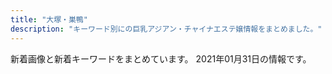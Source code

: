 ```yaml
---
title: "大塚・巣鴨"
description: "キーワード別にの巨乳アジアン・チャイナエステ嬢情報をまとめました。"
---
```


新着画像と新着キーワードをまとめています。
2021年01月31日の情報です。

<DmmAffiliateIns />
<KeywordTable
  shops={
    [
    {
        "url": "http://rinpa-awa.info/",
        "station": "JR\u5927\u585a\u99c5\u5317\u53e3",
        "keywords": {
            "D": 46
        },
        "name": "\u99a8-\u304b\u304a\u308a-",
        "img_links": [
            "http://rinpa-awa.info/wp/wp-content/uploads/2019/08/sdrtaytfuygihoi.jpg",
            "http://rinpa-awa.info/wp/wp-content/uploads/2019/10/erstdfyguhijok.jpg",
            "http://rinpa-awa.info/wp/wp-content/uploads/2019/10/erastrdyfugihojp.jpg",
            "http://rinpa-awa.info/wp/wp-content/uploads/2019/12/srtdyfu.jpg",
            "http://rinpa-awa.info/wp/wp-content/uploads/2019/12/rstdyfugiho.jpg",
            "http://rinpa-awa.info/wp/wp-content/themes/Butterfly2_ver_1_3/images/tel.png",
            "http://rinpa-awa.info/wp/wp-content/themes/Butterfly2_ver_1_3/event/top-img02.png",
            "http://rinpa-awa.info/wp/wp-content/uploads/2019/12/aewrestdyfu.jpg",
            "http://rinpa-awa.info/wp/wp-content/uploads/2019/10/estrdyfugiho.jpg",
            "http://rinpa-awa.info/wp/wp-content/uploads/2019/09/estdryfugi.jpg",
            "http://rinpa-awa.info/wp/wp-content/uploads/2020/08/8765421.jpg",
            "http://rinpa-awa.info/wp/wp-content/uploads/2019/10/1setrdyfugiho.jpg",
            "http://rinpa-awa.info/wp/wp-content/uploads/2017/05/d.png",
            "http://rinpa-awa.info/wp/wp-content/themes/Butterfly2_ver_1_3/images/call.png",
            "http://rinpa-awa.info/wp/wp-content/themes/Butterfly2_ver_1_3/images/room/2.jpg",
            "http://rinpa-awa.info/wp/wp-content/themes/Butterfly2_ver_1_3/event/top-img10.jpg",
            "http://rinpa-awa.info/wp/wp-content/uploads/2017/04/b.png",
            "http://rinpa-awa.info/wp/wp-content/uploads/2019/12/rdtfyugh.jpg",
            "http://rinpa-awa.info/wp/wp-content/uploads/2019/12/esrtdyfugih.jpg",
            "http://rinpa-awa.info/wp/wp-content/uploads/2019/12/waerstdyfu.jpg",
            "http://rinpa-awa.info/wp/wp-content/uploads/2019/09/sdrftuygiho.jpg",
            "http://rinpa-awa.info/wp/wp-content/uploads/2017/04/c.png",
            "http://rinpa-awa.info/wp/wp-content/uploads/2020/08/67543567a.jpg",
            "http://rinpa-awa.info/wp/wp-content/themes/Butterfly2_ver_1_3/images/room/4.jpg",
            "http://rinpa-awa.info/wp/wp-content/uploads/2019/12/arstdyfu.jpg",
            "http://rinpa-awa.info/wp/wp-content/uploads/2020/08/31222kasaoa.jpg",
            "http://rinpa-awa.info/wp/wp-content/themes/Butterfly2_ver_1_3/images/room/1.jpg",
            "http://rinpa-awa.info/wp/wp-content/uploads/2019/11/satfuygihkl.jpg",
            "http://rinpa-awa.info/wp/wp-content/themes/Butterfly2_ver_1_3/event/top-img01.png",
            "http://rinpa-awa.info/wp/wp-content/themes/Butterfly2_ver_1_3/images/room/3.jpg",
            "http://rinpa-awa.info/wp/wp-content/uploads/2019/12/srdtyfugih.jpg",
            "http://rinpa-awa.info/wp/wp-content/uploads/2019/12/erstdyfu.jpg",
            "http://rinpa-awa.info/wp/wp-content/uploads/2020/06/fcgvhbjsa.jpg",
            "http://rinpa-awa.info/wp/wp-content/uploads/2017/04/a.png",
            "http://rinpa-awa.info/wp/wp-content/uploads/2019/10/estrdyfugihoi.jpg",
            "http://rinpa-awa.info/wp/wp-content/uploads/2020/08/7865432f.jpg",
            "http://rinpa-awa.info/wp/wp-content/uploads/2019/09/setrdytfuygiuo.jpg",
            "http://rinpa-awa.info/wp/wp-content/uploads/2019/12/trdyfugi.jpg"
        ]
    },
    {
        "station": "JR\u99d2\u8fbc\u99c5\u5357\u53e3",
        "url": "http://www.ko-story.com/",
        "name": "\u30b9\u30c8\u30fc\u30ea\u30fc",
        "img_links": [
            "http://www.ko-story.com/css/nav/nav-006.jpg",
            "http://www.ko-story.com/css/top01-left03.jpg",
            "http://www.ko-story.com/css/nav/nav-005.jpg",
            "http://www.ko-story.com/css/top01-left02.jpg",
            "http://www.ko-story.com/css/staff/staff-0013-a.jpg",
            "http://www.ko-story.com/css/staff/staff-0014-b.jpg",
            "http://www.ko-story.com/css/nav/nav-003.jpg",
            "http://www.ko-story.com/css/nav/nav-001.jpg",
            "http://www.ko-story.com/css/staff/staff-012-b.jpg",
            "http://www.ko-story.com/css/main-girl02.png",
            "http://www.ko-story.com/css/staff/staff-0013-b.jpg",
            "http://www.ko-story.com/css/main-staff03.jpg",
            "http://www.ko-story.com/css/head-change.jpg",
            "http://www.ko-story.com/css/staff/staff-012-a.jpg",
            "http://www.ko-story.com/css/staff/staff-0014-a.jpg",
            "http://www.ko-story.com/css/osusume-00014a.jpg",
            "http://www.ko-story.com/css/nav/nav-002.jpg",
            "http://www.ko-story.com/css/top01-left01.png",
            "http://www.ko-story.com/css/nav/nav-007.jpg",
            "http://www.ko-story.com/css/osusume-013.jpg",
            "http://www.ko-story.com/css/osusume-011.jpg",
            "http://www.ko-story.com/css/staff/staff-010-b.jpg",
            "http://www.ko-story.com/css/main-staff01.jpg",
            "http://www.ko-story.com/css/tel01.png",
            "http://www.ko-story.com/css/staff/staff-010-a.jpg",
            "http://www.ko-story.com/css/nav/nav-004.jpg"
        ],
        "keywords": {
            "88": 6,
            "89": 2,
            "D": 8
        }
    },
    {
        "name": "SAKURA \u30ea\u30e9\u30af\u30bc\u30fc\u30b7\u30e7\u30f3",
        "station": "JR\u5927\u585a\u99c5\u5317\u53e3",
        "img_links": [
            "https://sakura.aoaoeo.com/wp-content/uploads/2019/06/4321saku.jpg",
            "https://sakura.aoaoeo.com/wp-content/themes/este/img/top-img01c.png",
            "https://sakura.aoaoeo.com/wp-content/uploads/2020/01/2111saku.jpg",
            "https://sakura.aoaoeo.com/wp-content/uploads/2019/06/87651saku.jpg",
            "https://sakura.aoaoeo.com/wp-content/themes/este/img/2.jpg",
            "https://sakura.aoaoeo.com/wp-content/themes/este/img/4.jpg",
            "https://sakura.aoaoeo.com/wp-content/uploads/2019/06/4312saku.jpg",
            "https://sakura.aoaoeo.com/wp-content/themes/este/img/tel_header.png",
            "https://sakura.aoaoeo.com/wp-content/themes/este/img/call.png",
            "https://sakura.aoaoeo.com/wp-content/themes/este/img/1.jpg",
            "https://sakura.aoaoeo.com/wp-content/themes/este/img/top-img01d.png",
            "https://sakura.aoaoeo.com/wp-content/themes/este/img/top-img05.png",
            "https://sakura.aoaoeo.com/wp-content/themes/este/img/3.jpg",
            "https://sakura.aoaoeo.com/wp-content/uploads/2019/06/7865421saku.jpg",
            "https://sakura.aoaoeo.com/wp-content/themes/este/img/tel_footer.png",
            "https://sakura.aoaoeo.com/wp-content/themes/este/img/top-img02.png",
            "https://sakura.aoaoeo.com/wp-content/themes/este/img/top-img03.png",
            "https://sakura.aoaoeo.com/wp-content/themes/este/img/top-img01.png"
        ],
        "keywords": {
            "D": 8,
            "E": 10
        },
        "url": "https://sakura.aoaoeo.com/"
    },
    {
        "station": "JR\u99d2\u8fbc\u99c5\u6771\u53e3",
        "img_links": [
            "http://relax-treat.com/css/top02.jpg",
            "http://relax-treat.com/css/tel01.png",
            "http://relax-treat.com/css/nav/nav-003.jpg",
            "http://relax-treat.com/css/nav/nav-004.jpg",
            "http://relax-treat.com/staff/ami/01.jpg",
            "http://relax-treat.com/css/staff/new.jpg",
            "http://relax-treat.com/staff/koko/01.jpg",
            "http://relax-treat.com/staff/mei/01.jpg",
            "http://relax-treat.com/css/staff/up.jpg",
            "http://relax-treat.com/staff/ami/02.jpg",
            "http://relax-treat.com/staff/mei/02.jpg",
            "http://relax-treat.com/css/nav/nav-002.jpg",
            "http://relax-treat.com/staff/anna/01.jpg",
            "http://relax-treat.com/css/nav/nav-006.jpg",
            "http://relax-treat.com/staff/koko/02.jpg",
            "http://relax-treat.com/css/nav/nav-005.jpg",
            "http://relax-treat.com/css/top-left0001.jpg",
            "http://relax-treat.com/css/nav/nav-001.jpg",
            "http://relax-treat.com/staff/anna/02.jpg",
            "http://relax-treat.com/css/top-left02.jpg"
        ],
        "name": "Chocolate -\u30c1\u30e7\u30b3\u30ec\u30fc\u30c8-",
        "keywords": {},
        "url": "http://relax-treat.com/"
    },
    {
        "url": "http://iyashinomori.oks.bz/",
        "name": "\u7652\u3057\u306e\u68ee",
        "img_links": [
            "http://iyashinomori.oks.bz/photos/sites/72/2020/10/2020101903314625.jpg",
            "http://iyashinomori.oks.bz/images/s_news.jpg",
            "http://iyashinomori.oks.bz/photos/sites/72/2020/10/2020101903203761.jpg",
            "http://iyashinomori.oks.bz/photos/sites/72/2020/10/2020101903342723.jpg",
            "http://iyashinomori.oks.bz/images/room3.jpg",
            "http://iyashinomori.oks.bz/images/bj3.jpg",
            "http://iyashinomori.oks.bz/photos/sites/72/2020/10/2020101903314523.jpg",
            "http://iyashinomori.oks.bz/images/bj2.jpg",
            "http://iyashinomori.oks.bz/photos/sites/72/2020/10/2020101903314748.jpg",
            "http://iyashinomori.oks.bz/images/room2.jpg",
            "http://iyashinomori.oks.bz/images/mobile.jpg",
            "http://iyashinomori.oks.bz/images/room1.jpg",
            "http://iyashinomori.oks.bz/images/s_staff.png",
            "http://iyashinomori.oks.bz/images/room4.jpg",
            "http://iyashinomori.oks.bz/images/top.jpg"
        ],
        "keywords": {},
        "station": "JR\u99d2\u8fbc\u99c5\u5357\u53e3"
    },
    {
        "station": "JR\u5de3\u9d28\u99c5",
        "url": "https://koi-relax.tokyo/",
        "keywords": {
            "D": 15,
            "E": 6,
            "\u30bb\u30af\u30b7\u30fc": 2,
            "C": 3
        },
        "name": "\u604b",
        "img_links": [
            "https://koi-relax.tokyo/wp-content/themes/este/img/tel01.png",
            "https://koi-relax.tokyo/wp-content/themes/este/img/1.jpg",
            "https://koi-relax.tokyo/wp-content/themes/este/img/3.jpg",
            "https://koi-relax.tokyo/wp-content/themes/este/img/2.jpg",
            "https://koi-relax.tokyo/wp-content/themes/este/img/4.jpg",
            "https://koi-relax.tokyo/wp-content/uploads/2019/12/wearstdyfu.jpg",
            "https://koi-relax.tokyo/wp-content/uploads/2018/12/876543567890a.jpg",
            "https://koi-relax.tokyo/wp-content/themes/este/img/top-img01.png",
            "https://koi-relax.tokyo/wp-content/themes/este/img/top-img04.png",
            "https://koi-relax.tokyo/wp-content/uploads/2020/01/9saviyaa.jpg",
            "https://koi-relax.tokyo/wp-content/uploads/2020/01/9ertsdyfugi.jpg",
            "https://koi-relax.tokyo/wp-content/themes/este/img/top-img051.png",
            "https://koi-relax.tokyo/wp-content/themes/este/img/top-img03d.png",
            "https://koi-relax.tokyo/wp-content/uploads/2020/01/9tfuygihojsa.jpg",
            "https://koi-relax.tokyo/wp-content/uploads/2019/12/aewrstdyfu.jpg",
            "https://koi-relax.tokyo/wp-content/uploads/2020/07/34567281.jpg",
            "https://koi-relax.tokyo/wp-content/themes/este/img/tel.png",
            "https://koi-relax.tokyo/wp-content/themes/este/img/top-img02.png",
            "https://koi-relax.tokyo/wp-content/uploads/2019/12/wearsdtiuyt.jpg",
            "https://koi-relax.tokyo/wp-content/uploads/2019/12/warestdyfu.jpg",
            "https://koi-relax.tokyo/wp-content/uploads/2020/01/9rtfytughisa.jpg"
        ]
    },
    {
        "station": "JR\u5927\u585a\u99c5\u5357\u53e3",
        "keywords": {
            "F": 4,
            "D": 16,
            "C": 4,
            "E": 3
        },
        "img_links": [
            "http://rin-este.info/wp-content/uploads/2017/12/shaujsialskas.jpg",
            "http://rin-este.info/wp-content/uploads/2017/12/0000000000.jpg",
            "http://rin-este.info/wp-content/themes/este/img/tel.png",
            "http://rin-este.info/wp-content/themes/este/img/1.jpg",
            "http://rin-este.info/wp-content/themes/este/img/call.png",
            "http://rin-este.info/wp-content/uploads/2018/01/3sjaioaoisaas.jpg",
            "http://rin-este.info/wp-content/uploads/2017/12/0006.jpg",
            "http://rin-este.info/wp-content/themes/este/img/2.jpg",
            "http://rin-este.info/wp-content/themes/este/img/3.jpg",
            "http://rin-este.info/wp-content/themes/este/img/top-img01.png",
            "http://rin-este.info/wp-content/uploads/2017/12/00002101021.jpg",
            "http://rin-este.info/wp-content/uploads/2017/12/sajioaioaa1.jpg",
            "http://rin-este.info/wp-content/uploads/2018/01/1saijojsaiosa.jpg",
            "http://rin-este.info/wp-content/themes/este/img/4.jpg",
            "http://rin-este.info/wp-content/uploads/2018/01/jsioaioasoai.jpg"
        ],
        "url": "http://rin-este.info/",
        "name": "\u51db\u82b1 \u308a\u3093\u304b"
    },
    {
        "name": "\u3066\u3082\u307f\u3084",
        "station": "JR\u99d2\u8fbc\u99c5\u6771\u53e3",
        "img_links": [],
        "keywords": {},
        "url": "http://ko-relax.info/"
    },
    {
        "name": "RelaCute no.1\u30fb\u30ea\u30e9\u30ad\u30e5\u30fc\u30c8 no.1",
        "station": "\u897f\u5de3\u9d28\u99c5A3\u53e3",
        "img_links": [
            "http://mermaid.tyo.ac/images/themes/blue/s_news.png",
            "http://mermaid.tyo.ac/photos/sites/9/2021/01/2021010607374113.jpg",
            "http://mermaid.tyo.ac/images/room3.jpg",
            "http://mermaid.tyo.ac/images/themes/blue/s_zysx.png",
            "http://mermaid.tyo.ac/photos/sites/9/2021/01/2021010607193226.jpg",
            "http://mermaid.tyo.ac/photos/sites/9/2021/01/2021010607373428.jpg",
            "http://mermaid.tyo.ac/images/themes/blue/mobile.jpg",
            "http://mermaid.tyo.ac/photos/sites/9/2020/07/2020070504012720.jpg",
            "http://mermaid.tyo.ac/photos/sites/9/2020/07/2020070504013427.jpg",
            "http://mermaid.tyo.ac/images/themes/blue/no2.png",
            "http://mermaid.tyo.ac/photos/sites/9/2021/01/2021010607193228.jpg",
            "http://mermaid.tyo.ac/photos/sites/9/2020/07/2020070504013325.jpg",
            "http://mermaid.tyo.ac/images/room4.jpg",
            "http://mermaid.tyo.ac/photos/sites/9/2020/07/2020070504014544.jpg",
            "http://mermaid.tyo.ac/photos/sites/9/2021/01/2021010607193192.jpg",
            "http://mermaid.tyo.ac/photos/sites/9/2021/01/2021010607375590.jpg",
            "http://mermaid.tyo.ac/images/themes/blue/s_staff.png",
            "http://mermaid.tyo.ac/images/themes/blue/s_link.png",
            "http://mermaid.tyo.ac/photos/sites/9/2020/07/2020070504013051.jpg",
            "http://mermaid.tyo.ac/images/themes/blue/s_newface.png",
            "http://mermaid.tyo.ac/photos/sites/9/2020/07/202007050401371.jpg",
            "http://mermaid.tyo.ac/images/room2.jpg",
            "http://mermaid.tyo.ac/photos/sites/9/2021/01/2021010607374728.jpg",
            "http://mermaid.tyo.ac/photos/sites/9/2020/07/202007050401424.jpg",
            "http://mermaid.tyo.ac/images/room1.jpg",
            "http://mermaid.tyo.ac/photos/sites/9/2020/07/2020070504014471.jpg",
            "http://mermaid.tyo.ac/images/themes/blue/line.png",
            "http://mermaid.tyo.ac/photos/sites/9/2020/07/2020070504012584.jpg",
            "http://mermaid.tyo.ac/photos/sites/9/2021/01/202101060719336.jpg",
            "http://mermaid.tyo.ac/photos/sites/9/2020/07/2020070504013943.jpg",
            "http://mermaid.tyo.ac/photos/sites/9/2020/07/2020070504014156.jpg",
            "http://mermaid.tyo.ac/images/themes/blue/s_pickup.png",
            "http://mermaid.tyo.ac/photos/sites/9/2020/07/2020070504014629.jpg",
            "http://mermaid.tyo.ac/photos/sites/9/2021/01/2021010607193459.jpg",
            "http://mermaid.tyo.ac/images/themes/blue/r3.jpg",
            "http://mermaid.tyo.ac/images/themes/blue/s_ranking.png",
            "http://mermaid.tyo.ac/photos/sites/9/2020/07/2020070504013841.jpg",
            "http://mermaid.tyo.ac/photos/sites/9/2020/07/2020070504012859.jpg",
            "http://mermaid.tyo.ac/photos/sites/9/2020/07/2020070504013113.jpg",
            "http://mermaid.tyo.ac/images/themes/blue/no1.png",
            "http://mermaid.tyo.ac/photos/sites/9/2020/07/2020070504013573.jpg"
        ],
        "keywords": {
            "86": 24,
            "83": 6,
            "85": 18,
            "E": 6,
            "87": 6,
            "C": 30,
            "D": 42
        },
        "url": "http://mermaid.tyo.ac/"
    },
    {
        "name": "\u306d\u3053\u3061\u3083\u3093",
        "station": "JR\u99d2\u8fbc\u99c5\u6771\u53e3",
        "img_links": [
            "http://www.nekochan.masg.info/files/004-02.jpg",
            "http://www.nekochan.masg.info/images/mobile.jpg",
            "http://www.nekochan.masg.info/images/sys.jpg",
            "http://www.nekochan.masg.info/images/int2.jpg",
            "http://www.nekochan.masg.info/images/head.jpg",
            "http://www.nekochan.masg.info/files/006.jpg",
            "http://www.nekochan.masg.info/files/003-02.jpg",
            "http://www.nekochan.masg.info/files/002.jpg",
            "http://www.nekochan.masg.info/images/staff_t.jpg",
            "http://www.nekochan.masg.info/images/news.jpg",
            "http://www.nekochan.masg.info/images/interior_t.jpg",
            "http://www.nekochan.masg.info/files/003.jpg",
            "http://www.nekochan.masg.info/files/004.jpg",
            "http://www.nekochan.masg.info/images/tel.jpg",
            "http://www.nekochan.masg.info/files/001-02.jpg",
            "http://www.nekochan.masg.info/files/005-02.jpg",
            "http://www.nekochan.masg.info/files/001.jpg",
            "http://www.nekochan.masg.info/files/006-02.jpg",
            "http://www.nekochan.masg.info/images/int1.jpg",
            "http://www.nekochan.masg.info/files/005.jpg",
            "http://www.nekochan.masg.info/files/002-02.jpg"
        ],
        "url": "http://www.nekochan.masg.info/",
        "keywords": {
            "D": 3,
            "83": 1,
            "88": 2,
            "C": 2,
            "E": 1,
            "87": 1,
            "81": 1,
            "90": 1
        }
    },
    {
        "keywords": {
            "89": 1,
            "G": 1,
            "E": 4,
            "88": 1,
            "C": 4,
            "92": 1,
            "90": 1,
            "F": 1,
            "D": 9
        },
        "station": "JR\u5927\u585a\u99c5\u5357\u53e3",
        "img_links": [
            "http://iyasi.relaxnabi.com/css/staff/staff33-c.jpg",
            "http://iyasi.relaxnabi.com/css/staff/staff019-a.jpg",
            "http://iyasi.relaxnabi.com/css/staff/staff26-a.jpg",
            "http://iyasi.relaxnabi.com/css/staff/staff45.jpg",
            "http://iyasi.relaxnabi.com/css/staff/staff007-b.jpg",
            "http://iyasi.relaxnabi.com/css/staff/staff49-a.jpg",
            "http://iyasi.relaxnabi.com/css/staff/staff26-b.jpg",
            "http://iyasi.relaxnabi.com/css/tel09.png",
            "http://iyasi.relaxnabi.com/css/staff/staff41-a.jpg",
            "http://iyasi.relaxnabi.com/css/top03.jpg",
            "http://iyasi.relaxnabi.com/css/staff/staff49.jpg",
            "http://iyasi.relaxnabi.com/css/staff/staff33-d.jpg",
            "http://iyasi.relaxnabi.com/css/staff/staff40-a.jpg",
            "http://iyasi.relaxnabi.com/css/staff/staff016.jpg",
            "http://iyasi.relaxnabi.com/css/staff/staff44-a.jpg",
            "http://iyasi.relaxnabi.com/css/staff/staff53-a.jpg",
            "http://iyasi.relaxnabi.com/css/staff/staff41.jpg",
            "http://iyasi.relaxnabi.com/css/staff/staff51.jpg",
            "http://iyasi.relaxnabi.com/css/staff/staff26.jpg",
            "http://iyasi.relaxnabi.com/css/staff/staff006.jpg",
            "http://iyasi.relaxnabi.com/css/staff/staff018.jpg",
            "http://iyasi.relaxnabi.com/css/staff/staff53.jpg",
            "http://iyasi.relaxnabi.com/css/staff/staff37.jpg",
            "http://iyasi.relaxnabi.com/css/staff/staff33-a.jpg",
            "http://iyasi.relaxnabi.com/css/staff/staff24-b.jpg",
            "http://iyasi.relaxnabi.com/css/staff/staff29-a.jpg",
            "http://iyasi.relaxnabi.com/css/staff/staff29-c.jpg",
            "http://iyasi.relaxnabi.com/css/staff/staff24.jpg",
            "http://iyasi.relaxnabi.com/css/staff/staff0002.jpg",
            "http://iyasi.relaxnabi.com/css/staff/staff52.jpg",
            "http://iyasi.relaxnabi.com/css/staff/staff0002-a.jpg",
            "http://iyasi.relaxnabi.com/css/staff/staff28-a.jpg",
            "http://iyasi.relaxnabi.com/css/staff/staff28.jpg",
            "http://iyasi.relaxnabi.com/css/staff/staff007.jpg",
            "http://iyasi.relaxnabi.com/css/staff/staff24-a.jpg",
            "http://iyasi.relaxnabi.com/css/c-00001.jpg",
            "http://iyasi.relaxnabi.com/css/staff/staff019.jpg",
            "http://iyasi.relaxnabi.com/css/staff/staff006-a.jpg",
            "http://iyasi.relaxnabi.com/css/staff/staff37-b.jpg",
            "http://iyasi.relaxnabi.com/css/staff/staff46-a.jpg",
            "http://iyasi.relaxnabi.com/css/staff/staff39.jpg",
            "http://iyasi.relaxnabi.com/css/staff/staff33-e.jpg",
            "http://iyasi.relaxnabi.com/css/nav/nav-006.png",
            "http://iyasi.relaxnabi.com/css/top04-left.jpg",
            "http://iyasi.relaxnabi.com/css/nav/nav-003.png",
            "http://iyasi.relaxnabi.com/css/recurit07.jpg",
            "http://iyasi.relaxnabi.com/css/staff/naiyo02.jpg",
            "http://iyasi.relaxnabi.com/css/staff/staff0002-b.jpg",
            "http://iyasi.relaxnabi.com/css/staff/staff39-b.jpg",
            "http://iyasi.relaxnabi.com/css/staff/staff47-a.jpg",
            "http://iyasi.relaxnabi.com/css/staff/staff39-a.jpg",
            "http://iyasi.relaxnabi.com/css/nav/nav-002.png",
            "http://iyasi.relaxnabi.com/css/staff/staff46.jpg",
            "http://iyasi.relaxnabi.com/css/staff/staff33.jpg",
            "http://iyasi.relaxnabi.com/css/staff/staff47.jpg",
            "http://iyasi.relaxnabi.com/css/staff/staff45-a.jpg",
            "http://iyasi.relaxnabi.com/css/staff/staff29.jpg",
            "http://iyasi.relaxnabi.com/css/nav/nav-001.png",
            "http://iyasi.relaxnabi.com/css/staff/naiyo01.jpg",
            "http://iyasi.relaxnabi.com/css/nav/nav-004.png",
            "http://iyasi.relaxnabi.com/css/nav/nav-005.png",
            "http://iyasi.relaxnabi.com/css/staff/staff018-a.jpg",
            "http://iyasi.relaxnabi.com/css/staff/staff38-a.jpg",
            "http://iyasi.relaxnabi.com/css/staff/staff44.jpg",
            "http://iyasi.relaxnabi.com/css/staff/staff007-a.jpg",
            "http://iyasi.relaxnabi.com/css/staff/staff016-a.jpg",
            "http://iyasi.relaxnabi.com/css/staff/staff52-a.jpg",
            "http://iyasi.relaxnabi.com/css/staff/staff38.jpg",
            "http://iyasi.relaxnabi.com/css/top01.jpg",
            "http://iyasi.relaxnabi.com/css/staff/staff33-b.jpg",
            "http://iyasi.relaxnabi.com/css/staff/staff37-a.jpg",
            "http://iyasi.relaxnabi.com/css/top0004-right.jpg",
            "http://iyasi.relaxnabi.com/css/staff/staff40.jpg",
            "http://iyasi.relaxnabi.com/css/staff/staff29-b.jpg"
        ],
        "url": "http://iyasi.relaxnabi.com/",
        "name": "\u7652\u3057\u306e\u5fc3"
    },
    {
        "img_links": [
            "http://es-romance.work/_src/50572192/wechatimg402.jpg",
            "http://es-romance.work/_src/51884531/wechatimg68_20210116175936714.jpg",
            "http://es-romance.work/_src/50801640/wechatimg1562.jpg",
            "http://es-romance.work/_src/51012024/wechatimg29_20201216144753098.jpg",
            "http://es-romance.work/_src/50927128/wechatimg1478.jpg",
            "http://es-romance.work/_src/50572170/slider5_20201209160139125.jpg",
            "http://es-romance.work/_src/51884528/wechatimg70_20210116175936719.jpg",
            "http://es-romance.work/_src/51012030/wechatimg29_20201216144753098.jpg",
            "http://es-romance.work/_src/50572130/wechatimg198_20190126093224863.jpg",
            "http://es-romance.work/_src/50572199/wechatimg403_20201111115842580.jpg",
            "http://es-romance.work/_src/50906838/wechatimg1563.jpg",
            "http://es-romance.work/_src/51884524/wechatimg189.jpg",
            "http://es-romance.work/_src/51884534/wechatimg69_20210116175936641.jpg",
            "http://es-romance.work/_src/52594297/wechatimg184.jpg",
            "http://es-romance.work/_src/51012023/wechatimg26_20201216144753104.jpg",
            "http://es-romance.work/_src/50927126/wechatimg1478.jpg",
            "http://es-romance.work/_src/50801639/wechatimg1562.jpg",
            "http://es-romance.work/_src/50572194/wechatimg402.jpg",
            "http://es-romance.work/_src/50572198/wechatimg403_20201111115842580.jpg",
            "http://es-romance.work/_src/51884523/wechatimg184.jpg",
            "http://es-romance.work/_src/51012031/wechatimg29_20201216144753098.jpg",
            "http://es-romance.work/_src/50572180/cam.jpg",
            "http://es-romance.work/_src/51884532/wechatimg69_20210116175936641.jpg",
            "http://es-romance.work/_src/51884530/wechatimg68_20210116175936714.jpg",
            "http://es-romance.work/_src/51012034/wechatimg26_20201216144753104.jpg",
            "http://es-romance.work/_src/51012026/wechatimg28_20201216144753096.jpg",
            "http://es-romance.work/_src/51884564/wechatimg188.jpg",
            "http://es-romance.work/_src/50572203/wechatimg401_20201111115842621.jpg",
            "http://es-romance.work/_src/50906836/wechatimg1563.jpg",
            "http://es-romance.work/_src/50572200/wechatimg403_20201111115842580.jpg",
            "http://es-romance.work/_src/50801641/wechatimg1562.jpg",
            "http://es-romance.work/_src/52594243/wechatimg70_20210116175936719.jpg",
            "http://es-romance.work/_src/50572179/cam.jpg",
            "http://es-romance.work/_src/52594293/wechatimg189.jpg",
            "http://es-romance.work/_src/50927121/wechatimg1613.jpg",
            "http://es-romance.work/_src/52594290/wechatimg188.jpg",
            "http://es-romance.work/_src/50801637/wechatimg1561.jpg",
            "http://es-romance.work/_src/51012027/wechatimg28_20201216144753096.jpg",
            "http://es-romance.work/_src/51012032/wechatimg26_20201216144753104.jpg",
            "http://es-romance.work/_src/50572193/wechatimg402.jpg",
            "http://es-romance.work/_src/50572197/wechatimg401_20201111115842621.jpg",
            "http://es-romance.work/_src/50572175/navinavi_01.png",
            "http://es-romance.work/_src/50927125/wechatimg1619.jpg",
            "http://es-romance.work/_src/51012028/wechatimg28_20201216144753096.jpg",
            "http://es-romance.work/_src/51884533/wechatimg69_20210116175936641.jpg",
            "http://es-romance.work/_src/52594245/wechatimg69_20210116175936641.jpg",
            "http://es-romance.work/_src/50572177/navinavi_02.png",
            "http://es-romance.work/_src/51012029/wechatimg29_20201216144753098.jpg",
            "http://es-romance.work/_src/50927124/wechatimg1619.jpg",
            "http://es-romance.work/_src/51884526/wechatimg70_20210116175936719.jpg",
            "http://es-romance.work/_src/50801631/wechatimg1562.jpg",
            "http://es-romance.work/_src/52594244/wechatimg68_20210116175936714.jpg",
            "http://es-romance.work/_src/51012166/wechatimg28_20201216144753096.jpg",
            "http://es-romance.work/_src/50572204/wechatimg401_20201111115842621.jpg",
            "http://es-romance.work/_src/50927114/wechatimg1613.jpg",
            "http://es-romance.work/_src/50927127/wechatimg1478.jpg",
            "http://es-romance.work/_src/50572196/wechatimg401_20201111115842621.jpg",
            "http://es-romance.work/_src/52594291/wechatimg188.jpg",
            "http://es-romance.work/_src/52594294/wechatimg189.jpg",
            "http://es-romance.work/_src/52594292/wechatimg188.jpg",
            "http://es-romance.work/_src/52594296/wechatimg184.jpg",
            "http://es-romance.work/_src/51012033/wechatimg26_20201216144753104.jpg",
            "http://es-romance.work/_src/50927123/wechatimg1619.jpg",
            "http://es-romance.work/_src/51884527/wechatimg70_20210116175936719.jpg",
            "http://es-romance.work/_src/52594295/wechatimg189.jpg",
            "http://es-romance.work/_src/50572128/_k3_4082.jpg",
            "http://es-romance.work/_src/50572185/slider3_20201209160139119.jpg",
            "http://es-romance.work/_src/50801638/wechatimg1561.jpg",
            "http://es-romance.work/_src/51884529/wechatimg68_20210116175936714.jpg",
            "http://es-romance.work/_src/50927258/wechatimg1613.jpg",
            "http://es-romance.work/_src/50572184/slider2_20201209160139115.jpg",
            "http://es-romance.work/_src/50927120/wechatimg1613.jpg",
            "http://es-romance.work/_src/50927122/wechatimg1613.jpg",
            "http://es-romance.work/_src/50906837/wechatimg1563.jpg",
            "http://es-romance.work/_src/50801632/wechatimg1562.jpg",
            "http://es-romance.work/_src/50801636/wechatimg1561.jpg",
            "http://es-romance.work/_src/50572195/wechatimg401_20201111115842621.jpg",
            "http://es-romance.work/_src/52594298/wechatimg184.jpg",
            "http://es-romance.work/_src/50572186/slider1_20201209160139057.jpg"
        ],
        "keywords": {},
        "url": "http://es-romance.work/",
        "name": "\u304a\u5e30\u308aBABY",
        "station": "JR\u5de3\u9d28\u99c5\u6b63\u9762\u53e3"
    },
    {
        "keywords": {},
        "url": "http://www.relax-luck.work/",
        "station": "JR\u5de3\u9d28\u99c5\u6b63\u9762\u53e3",
        "img_links": [
            "http://www.relax-luck.work/sp/images/int2.png",
            "http://www.relax-luck.work/sp/img/erika1.jpg",
            "http://www.relax-luck.work/images/int1.png",
            "http://www.relax-luck.work/sp/images/tel.png",
            "http://www.relax-luck.work/images/ta.jpg",
            "http://www.relax-luck.work/img/erika2.jpg",
            "http://www.relax-luck.work/images/ac1.jpg",
            "http://www.relax-luck.work/sp/staff/siori.jpg",
            "http://www.relax-luck.work/images/1.jpg",
            "http://www.relax-luck.work/images/interior_t.jpg",
            "http://www.relax-luck.work/sp/images/ac1.jpg",
            "http://www.relax-luck.work/img/sizuka1.jpg",
            "http://www.relax-luck.work/sp/img/miho1.jpg",
            "http://www.relax-luck.work/sp/images/sys.png",
            "http://www.relax-luck.work/img/miho1.jpg",
            "http://www.relax-luck.work/images/rec2.jpg",
            "http://www.relax-luck.work/images/3.jpg",
            "http://www.relax-luck.work/sp/img/miho2.jpg",
            "http://www.relax-luck.work/sp/images/rec1.jpg",
            "http://www.relax-luck.work/sp/img/sizuka2.jpg",
            "http://www.relax-luck.work/img/siori2.jpg",
            "http://www.relax-luck.work/images/int2.png",
            "http://www.relax-luck.work/sp/staff/miho.jpg",
            "http://www.relax-luck.work/img/miho2.jpg",
            "http://www.relax-luck.work/img/sizuka2.jpg",
            "http://www.relax-luck.work/sp/img/siori2.jpg",
            "http://www.relax-luck.work/sp/img/erika2.jpg",
            "http://www.relax-luck.work/sp/images/footer.jpg",
            "http://www.relax-luck.work/images/4.jpg",
            "http://www.relax-luck.work/images/tr.jpg",
            "http://www.relax-luck.work/sp/staff/sizuka.jpg",
            "http://www.relax-luck.work/img/erika1.jpg",
            "http://www.relax-luck.work/images/staff_t.jpg",
            "http://www.relax-luck.work/sp/images/head.jpg",
            "http://www.relax-luck.work/images/sys.png",
            "http://www.relax-luck.work/sp/img/sizuka1.jpg",
            "http://www.relax-luck.work/sp/img/siori1.jpg",
            "http://www.relax-luck.work/sp/staff/erika.jpg",
            "http://www.relax-luck.work/images/head.jpg",
            "http://www.relax-luck.work/sp/images/news.jpg",
            "http://www.relax-luck.work/sp/images/interior_t.jpg",
            "http://www.relax-luck.work/sp/menu/top.jpg",
            "http://www.relax-luck.work/images/news_t.jpg",
            "http://www.relax-luck.work/sp/menu/staff.jpg",
            "http://www.relax-luck.work/sp/images/staff_t.jpg",
            "http://www.relax-luck.work/img/siori1.jpg",
            "http://www.relax-luck.work/sp/images/ac1.png",
            "http://www.relax-luck.work/sp/images/int1.png",
            "http://www.relax-luck.work/images/2.jpg",
            "http://www.relax-luck.work/images/sm.jpg",
            "http://www.relax-luck.work/sp/images/ta.png",
            "http://www.relax-luck.work/sp/images/rec2.jpg",
            "http://www.relax-luck.work/images/rec1.jpg"
        ],
        "name": "Relax Luck"
    },
    {
        "url": "https://townnet.ne.jp/myondon/",
        "name": "\u660e\u6d1e",
        "img_links": [
            "https://townnet.ne.jp/myondon/top/staff/img/hal.jpg",
            "https://townnet.ne.jp/myondon/top/view/img/v_06.jpg",
            "https://townnet.ne.jp/myondon/top/system/img/net.jpg",
            "https://townnet.ne.jp/myondon/top/staff/img/kaori_1.jpg",
            "https://townnet.ne.jp/myondon/top/view/img/s_10.jpg",
            "https://townnet.ne.jp/myondon/top/view/img/v_08.jpg",
            "https://townnet.ne.jp/myondon/top/staff/img/kaori.jpg",
            "https://townnet.ne.jp/myondon/top/staff/img/g_6576.jpg",
            "https://townnet.ne.jp/myondon/top/img/net1.jpg",
            "https://townnet.ne.jp/myondon/top/staff/img/jun2.jpg",
            "https://townnet.ne.jp/myondon/top/view/img/v_03.jpg",
            "https://townnet.ne.jp/myondon/top/view/img/s_05.jpg",
            "https://townnet.ne.jp/myondon/top/view/img/s_06.jpg",
            "https://townnet.ne.jp/myondon/top/view/img/v_02.jpg",
            "https://townnet.ne.jp/myondon/top/view/img/s_07.jpg",
            "https://townnet.ne.jp/myondon/top/view/img/s_03.jpg",
            "https://townnet.ne.jp/myondon/top/view/img/s_04.jpg",
            "https://townnet.ne.jp/myondon/top/img/information.jpg",
            "https://townnet.ne.jp/myondon/top/view/img/s_12.jpg",
            "https://townnet.ne.jp/myondon/top/view/img/s_09.jpg",
            "https://townnet.ne.jp/myondon/top/view/img/v_05.jpg",
            "https://townnet.ne.jp/myondon/top/view/img/v_04.jpg",
            "https://townnet.ne.jp/myondon/top/view/img/s_11.jpg",
            "https://townnet.ne.jp/myondon/top/view/img/s_01.jpg",
            "https://townnet.ne.jp/myondon/top/view/img/v_07.jpg",
            "https://townnet.ne.jp/myondon/top/access/img/kanban.jpg",
            "https://townnet.ne.jp/myondon/top/staff/img/aya.jpg",
            "https://townnet.ne.jp/myondon/top/staff/img/bb.jpg",
            "https://townnet.ne.jp/myondon/top/view/img/v_01.jpg",
            "https://townnet.ne.jp/myondon/top/system/img/price.jpg",
            "https://townnet.ne.jp/myondon/img/img_02.jpg",
            "https://townnet.ne.jp/myondon/top/view/img/s_08.jpg",
            "https://townnet.ne.jp/myondon/top/view/img/s_02.jpg",
            "https://townnet.ne.jp/myondon/top/staff/img/mari.jpg"
        ],
        "station": "JR\u5927\u585a\u99c5\u5317\u53e3",
        "keywords": {}
    },
    {
        "name": "\u3046\u3055\u304e",
        "url": "http://koukou.ests.co/",
        "keywords": {
            "87": 1,
            "85": 1,
            "D": 4,
            "86": 2
        },
        "station": "JR\u99d2\u8fbc\u99c5\u5317\u53e3",
        "img_links": [
            "http://koukou.ests.co/images/staff_line.jpg",
            "http://koukou.a1.jps.cm/upload/sites/26/2020/10/202010230133115-350x467.jpg",
            "http://koukou.a1.jps.cm/upload/sites/26/2021/01/2021013006464349-350x467.jpg",
            "http://koukou.a1.jps.cm/upload/sites/26/2020/08/2020080301274439-350x467.jpg",
            "http://koukou.ests.co/images/bjs3.jpg",
            "http://koukou.ests.co/images/top.jpg",
            "http://koukou.ests.co/images/link_line.jpg",
            "http://koukou.a1.jps.cm/upload/sites/26/2020/07/2020071510180978-200x268.jpg",
            "http://koukou.ests.co/images/acc4.jpg",
            "http://koukou.ests.co/images/mobile.jpg",
            "http://koukou.ests.co/images/acc1.jpg",
            "http://koukou.a1.jps.cm/upload/sites/26/2020/08/2020080301274439-200x268.jpg",
            "http://koukou.ests.co/images/news.jpg",
            "http://koukou.ests.co/images/acc2.jpg",
            "http://koukou.a1.jps.cm/upload/sites/26/2020/07/2020071510180978-350x467.jpg",
            "http://koukou.ests.co/images/pick.jpg",
            "http://koukou.a1.jps.cm/upload/sites/26/2020/10/202010230133115-200x268.jpg",
            "http://koukou.ests.co/images/acc3.jpg",
            "http://koukou.a1.jps.cm/upload/sites/26/2021/01/2021013006464349-200x268.jpg"
        ]
    },
    {
        "url": "http://relax-orange.work/",
        "keywords": {
            "86": 4,
            "85": 3,
            "C": 14,
            "87": 3,
            "E": 3,
            "88": 3,
            "D": 4
        },
        "name": "\u30aa\u30ec\u30f3\u30b8",
        "station": "JR\u5de3\u9d28\u99c5\u5317\u53e3",
        "img_links": [
            "http://relax-orange.work/i/img/r3.jpg",
            "http://relax-orange.work/img/nos.jpg",
            "http://relax-orange.work/img/sta1.jpg",
            "http://relax-orange.work/i/img/acc.jpg",
            "http://relax-orange.work/img/kanban.jpg",
            "http://relax-orange.work/i/img/sta5.jpg",
            "http://relax-orange.work/img/m30.png",
            "http://relax-orange.work/img/m5.png",
            "http://relax-orange.work/img/s3.jpg",
            "http://relax-orange.work/img/m1.png",
            "http://relax-orange.work/img/st5.jpg",
            "http://relax-orange.work/i/img/s1.jpg",
            "http://relax-orange.work/img/m6.png",
            "http://relax-orange.work/i/img/kanban.jpg",
            "http://relax-orange.work/img/st2.jpg",
            "http://relax-orange.work/img/sta3.jpg",
            "http://relax-orange.work/i/img/s5.jpg",
            "http://relax-orange.work/i/img/r2.jpg",
            "http://relax-orange.work/img/s1.jpg",
            "http://relax-orange.work/img/m3.png",
            "http://relax-orange.work/img/s2.jpg",
            "http://relax-orange.work/img/sta2.jpg",
            "http://relax-orange.work/img/m60.png",
            "http://relax-orange.work/img/m50.png",
            "http://relax-orange.work/img/s5.jpg",
            "http://relax-orange.work/img/m2.png",
            "http://relax-orange.work/img/m20.png",
            "http://relax-orange.work/i/img/r1.jpg",
            "http://relax-orange.work/img/st3.jpg",
            "http://relax-orange.work/img/st1.jpg",
            "http://relax-orange.work/img/m4.png",
            "http://relax-orange.work/img/mobile-botton-0.png",
            "http://relax-orange.work/i/img/r4.jpg",
            "http://relax-orange.work/img/sta5.jpg",
            "http://relax-orange.work/i/img/s2.jpg",
            "http://relax-orange.work/img/m40.png",
            "http://relax-orange.work/i/img/s3.jpg"
        ]
    }
]
}
/>
<DmmAffiliateScript />
